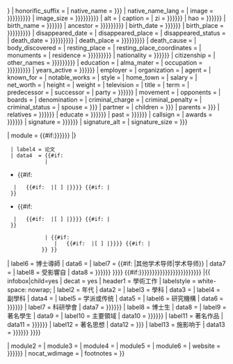 {{Infobox person
| child = {{{child|}}}
| honorific_prefix          = {{{honorific_prefix|}}}
| name                      = {{{name|{{{姓名|<includeonly>{{PAGENAMEBASE}}</includeonly>}}}}}}
| honorific_suffix          = {{{honorific_suffix|}}}
| native_name               = {{{native_name|{{{fullname|}}}}}}
| native_name_lang          = {{{native_name_lang|}}}
| image                     = {{{image|{{{image_name|{{{圖像|{{{图像|}}}}}}}}}}}}
| image_size                = {{{image_size|{{{imagesize|{{{圖像大小|{{{图像大小|}}}}}}}}}}}}
| alt                       = {{{alt|}}}
| caption                   = {{{caption|}}}
| zi                        = {{{zi|{{{表字|{{{字|}}}}}}}}}
| hao                       = {{{hao|{{{號|{{{号|}}}}}}}}}
| birth_name                = {{{birthname|{{{原名|{{{本名|}}}}}}}}}
| ancestor                  =  {{{ancestor|{{{register|{{{籍贯|{{{籍貫|}}}}}}}}}}}}
| birth_date                = {{{birth_date|{{{出生日期|{{{出生|}}}}}}}}}
| birth_place               = {{{birth_place|{{{出生地|{{{出生地點|{{{出生地点|}}}}}}}}}}}}
| disappeared_date          = <!-- {{Disappeared date and age|YYYY|MM|DD|YYYY|MM|DD}} (disappeared date then birth date) -->
| disappeared_place         = {{{disappeared_place|}}}
| disappeared_status        = {{{disappeared_status|}}}
| death_date                = {{{death_date|{{{死亡日期|{{{逝世日期|{{{逝世|}}}}}}}}}}}}
| death_place               = {{{death_place|{{{死亡地|{{{逝世地点|{{{逝世地點|}}}}}}}}}}}}
| death_cause               = {{{death_cause|}}}
| body_discovered           = {{{body_discovered|}}}
| resting_place             = {{{resting_place|}}}
| resting_place_coordinates = <!-- {{Coord|LAT|LONG|type:landmark|display=inline}} -->
| monuments                 = 
| residence                 = {{{region|{{{residence|{{{居處|{{{居处|}}}}}}}}}}}}
| nationality               = {{{nationality|{{{國籍|{{{国籍|}}}}}}}}}
| citizenship               = {{{citizenship|}}}
| other_names               = {{{othernames|{{{other_names|{{{異名|{{{异名|}}}}}}}}}}}}
| education                 = 
| alma_mater                = 
| occupation                = {{{occupation|{{{titles|{{{職業|{{{职业|}}}}}}}}}}}}
| years_active              = {{{period|{{{时期|{{{時期|}}}}}}}}}
| employer                  = 
| organization              = 
| agent                     = 
| known_for                 = {{{known_for|}}}
| notable_works             = 
| style                     = 
| home_town                 = {{{home_town|}}}
| salary                    = 
| net_worth                 = <!-- Net worth should be supported with a citation from a reliable source -->
| height                    = <!-- {{height|m=}} -->
| weight                    = <!-- {{convert|weight in kg|kg|lb}} -->
| television                = 
| title                     = {{{title|}}}
| term                      = 
| predecessor               = 
| successor                 = 
| party                     = {{{party|{{{政党|{{{政黨|}}}}}}}}}
| movement                  = 
| opponents                 = 
| boards                    = {{{boards|}}}
| denomination              = {{{denomination|}}}<!-- Denomination should be supported with a citation from a reliable source -->
| criminal_charge           = <!-- Criminality parameters should be supported with citations from reliable sources -->
| criminal_penalty          = 
| criminal_status           = 
| spouse                    = {{{spouse|{{{配偶|}}}}}}
| partner                   = 
| children                  = {{{children|{{{子女|}}}}}}
| parents                   = {{{parents|{{{父母|}}}}}}
| relatives                 = {{{relatives|{{{親屬|{{{亲属|}}}}}}}}}
| educate                   = {{{educate|{{{学历|{{{學歷|}}}}}}}}}
| past                      = {{{past|{{{经历|{{{經歷|}}}}}}}}}
| callsign                  = 
| awards                    = {{{awards|{{{奖项|{{{獎項|}}}}}}}}}
| signature                 = {{{signature|{{{簽名|{{{签名|}}}}}}}}}
| signature_alt             = {{{signature_size|}}}
| signature_size            = {{{signature alt|{{{signature_alt|}}}}}}

| module                    = {{#if:{{{education|}}}{{{alma_mater|}}}{{{thesis1_title|}}}{{{thesis2_title|}}}{{{school_tradition|}}}{{{doctoral_advisor|}}}{{{academic_advisors|}}}{{{influences|{{{受影響於|{{{受影响于|}}}}}}}}}
|{{infobox|child=yes
| decat  = yes <!-- remove from template:infobox tracking categories -->
| header1  = 學術背景
| labelstyle = white-space: nowrap;
| label2 = 教育程度
| data2  = {{{education|}}}
| label3 = 母校
| data3  = {{{alma_mater|{{{母校|}}}}}}
  | label4 = 论文
  | data4  = {{#if:{{{thesis1_title|}}}{{{thesis2_title|}}}
             | {{startplainlist}}
* {{#if:{{{thesis1_title|}}}
   |   {{#if:{{{thesis1_url|}}}  |[{{{thesis1_url}}} {{{thesis1_title}}}] |{{{thesis1_title}}}}}}}<!--
    -->{{#if:{{{thesis1_year|}}} |{{smaller|（{{{thesis1_year}}}）}}
  }}
* {{#if:{{{thesis2_title|}}}
   |   {{#if:{{{thesis2_url|}}}  |[{{{thesis2_url}}} {{{thesis2_title}}}] |{{{thesis2_title}}}}}}}<!--
    -->{{#if:{{{thesis2_year|}}} |{{smaller|（{{{thesis2_year}}}）}}
  }}
{{endplainlist}}
             | {{#if:{{{thesis_title|}}}
                |   {{#if:{{{thesis_url|}}}  |[{{{thesis_url}}} {{{thesis_title}}}] |{{{thesis_title}}}}}}}<!--
                 -->{{#if:{{{thesis_year|}}} |{{smaller|（{{{thesis_year}}}）}}
            }} }}
| label6 = 博士導師
| data6  = {{{doctoral_advisor|}}}
| label7 = {{#if:{{{doctoral_advisors|}}}{{{doctoral_advisor|}}} |其他学术导师|学术导师}}
| data7  = {{{academic_advisors|}}}
| label8 = 受影響自
| data8  = {{{influences|{{{受影響於|{{{受影响于|}}}}}}}}}
}}}}
{{#if:{{{era|}}}{{{discipline|}}}{{{sub_discipline|}}}{{{workplaces|{{{work_institutions|{{{work_institution|}}}}}}}}}{{{doctoral_students|}}}{{{notable_students|}}}{{{main_interests|{{{研究領域|{{{研究领域|}}}}}}}}}{{{notable_works|{{{notableworks|{{{major_works|}}}}}}}}}{{{notable_ideas|}}}{{{influenced|{{{施影响于|{{{施影響於|}}}}}}}}}
|{{ infobox|child=yes
| decat  = yes <!-- remove from template:infobox tracking categories -->
| header1 = 學術工作
| labelstyle = white-space: nowrap;
| label2 = 年代
| data2  = {{{era|}}}
| label3 = 學科
| data3  = {{{discipline|}}}
| label4 = 副學科
| data4  = {{{sub_discipline|}}}
| label5 = 学派或传统
| data5  = {{{school_tradition|}}}
| label6 = 研究機構
| data6 = {{{workplaces|{{{work_institutions|{{{work_institution|}}}}}}}}}
| label7 = 科研學會
| data7 = {{{societies|{{{societies|{{{societies|}}}}}}}}}
| label8 = 博士生
| data8  = {{{doctoral_students|}}}
| label9 = 著名學生
| data9  = {{{notable_students|}}}
| label10 = 主要領域
| data10  = {{{main_interests|{{{研究領域|{{{研究领域|}}}}}}}}}
| label11 = 著名作品
| data11  = {{{notable_works|{{{notableworks|{{{major_works|}}}}}}}}}
| label12 = 著名思想
| data12  = {{{notable_ideas|{{{principal_ideas|}}}}}}
| label13 = 施影响于
| data13  = {{{influenced|{{{施影响于|{{{施影響於|}}}}}}}}}
}}}}

| module2                   = {{{module|}}}
| module3                   = 
| module4                   = 
| module5                   = 
| module6                   = 
| website                   = {{{website|{{{官方網站|{{{官方网站|}}}}}}}}}
| nocat_wdimage             = {{{nocat_wdimage|}}}
| footnotes                 = {{{footnotes|}}}
}}<noinclude>{{documentation}}</noinclude>